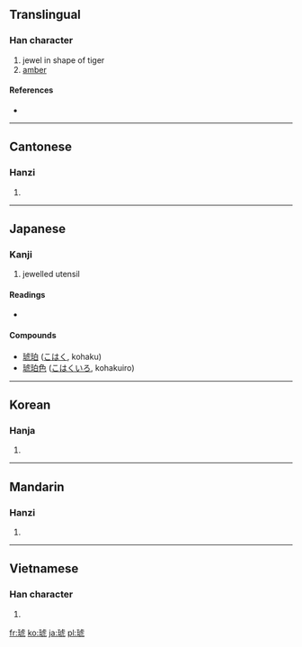 ==Translingual==

===Han character===
{{Han char|rn=96|rad=玉|as=08|sn=12|four=1111<sub>7</sub>|canj=一土卜心弓 (MGYPN), 一土卜心山 (MGYPU)}}

# jewel in shape of tiger
# [[amber]]

====References====
* {{Han ref|kx=0734.220|dkj=21061|dj=1146.230|hdz=21121.080|uh=7425|ud=29733|bh=B55B|bd=46427}}

----

==Cantonese==

===Hanzi===
{{yue-hanzi|jyut=|y=fu2}}

# {{defn|Cantonese|sort=玉08}}

----

==Japanese==

===Kanji===
{{ja-kanji|grade=n|rs=玉08}}

# jewelled utensil

====Readings====
* {{ja-readings|on=[[こ]] (ko)}}

====Compounds====
* [[琥珀]] ([[こはく]], kohaku)
* [[琥珀色]] ([[こはくいろ]], kohakuiro)

----

==Korean==

===Hanja===
{{ko-hanja|hangeul=호|eumhun=|rv=ho|mr=ho|y=ho}}

# {{defn|Korean|sort=玉08}}

----

==Mandarin==

===Hanzi===
{{cmn-hanzi|pin=[[hǔ]] ([[hu3]])|wg=hu<sup>3</sup>}}

# {{defn|Mandarin|sort=玉08}}

----

==Vietnamese==

===Han character===
{{vi-hantu|[[hổ]]|rs=玉08}}

# {{defn|Vietnamese|sort=玉08}}

[[fr:琥]]
[[ko:琥]]
[[ja:琥]]
[[pl:琥]]